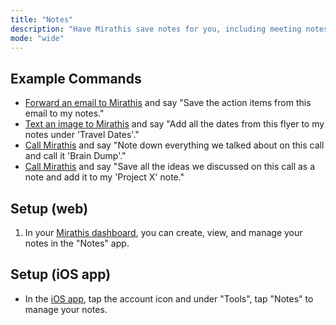 ```yaml
---
title: "Notes"
description: "Have Mirathis save notes for you, including meeting notes, ideas, and more"
mode: "wide"
---
```


## Example Commands

- [Forward an email to Mirathis](/interfaces/email) and say "Save the action items from this email to my notes."
- [Text an image to Mirathis](/interfaces/sms) and say "Add all the dates from this flyer to my notes under 'Travel Dates'."
- [Call Mirathis](/interfaces/phone) and say "Note down everything we talked about on this call and call it 'Brain Dump'."
- [Call Mirathis](/interfaces/phone) and say "Save all the ideas we discussed on this call as a note and add it to my 'Project X' note."

## Setup (web)

1. In your [Mirathis dashboard](https://mirathis.app), you can create, view, and manage your notes in the "Notes" app.

## Setup (iOS app)

- In the [iOS app](https://mirathis.app), tap the account icon and under "Tools", tap "Notes" to manage your notes.